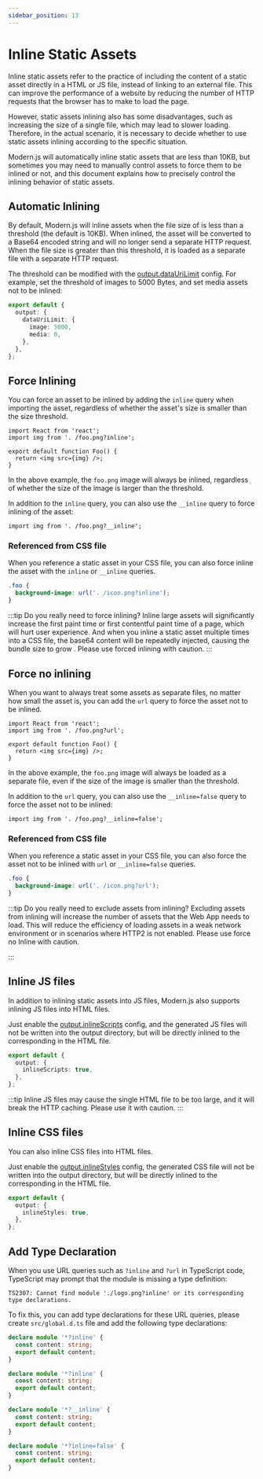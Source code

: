 ```yaml
---
sidebar_position: 13
---
```


# Inline Static Assets

Inline static assets refer to the practice of including the content of a static asset directly in a HTML or JS file, instead of linking to an external file. This can improve the performance of a website by reducing the number of HTTP requests that the browser has to make to load the page.

However, static assets inlining also has some disadvantages, such as increasing the size of a single file, which may lead to slower loading. Therefore, in the actual scenario, it is necessary to decide whether to use static assets inlining according to the specific situation.

Modern.js will automatically inline static assets that are less than 10KB, but sometimes you may need to manually control assets to force them to be inlined or not, and this document explains how to precisely control the inlining behavior of static assets.

## Automatic Inlining

By default, Modern.js will inline assets when the file size of is less than a threshold (the default is 10KB). When inlined, the asset will be converted to a Base64 encoded string and will no longer send a separate HTTP request. When the file size is greater than this threshold, it is loaded as a separate file with a separate HTTP request.

The threshold can be modified with the [output.dataUriLimit](/configure/app/output/data-uri-limit) config. For example, set the threshold of images to 5000 Bytes, and set media assets not to be inlined:

```ts
export default {
  output: {
    dataUriLimit: {
      image: 5000,
      media: 0,
    },
  },
};
```

## Force Inlining

You can force an asset to be inlined by adding the `inline` query when importing the asset, regardless of whether the asset's size is smaller than the size threshold.

```tsx
import React from 'react';
import img from '. /foo.png?inline';

export default function Foo() {
  return <img src={img} />;
}
```

In the above example, the `foo.png` image will always be inlined, regardless of whether the size of the image is larger than the threshold.

In addition to the `inline` query, you can also use the `__inline` query to force inlining of the asset:

```tsx
import img from '. /foo.png?__inline';
```

### Referenced from CSS file

When you reference a static asset in your CSS file, you can also force inline the asset with the `inline` or `__inline` queries.

```css
.foo {
  background-image: url('. /icon.png?inline');
}
```

:::tip Do you really need to force inlining?
Inline large assets will significantly increase the first paint time or first contentful paint time of a page, which will hurt user experience. And when you inline a static asset multiple times into a CSS file, the base64 content will be repeatedly injected, causing the bundle size to grow . Please use forced inlining with caution.
:::

## Force no inlining

When you want to always treat some assets as separate files, no matter how small the asset is, you can add the `url` query to force the asset not to be inlined.

```tsx
import React from 'react';
import img from '. /foo.png?url';

export default function Foo() {
  return <img src={img} />;
}
```

In the above example, the `foo.png` image will always be loaded as a separate file, even if the size of the image is smaller than the threshold.

In addition to the `url` query, you can also use the `__inline=false` query to force the asset not to be inlined:

```tsx
import img from '. /foo.png?__inline=false';
```

### Referenced from CSS file

When you reference a static asset in your CSS file, you can also force the asset not to be inlined with `url` or `__inline=false` queries.

```css
.foo {
  background-image: url('. /icon.png?url');
}
```

:::tip Do you really need to exclude assets from inlining?
Excluding assets from inlining will increase the number of assets that the Web App needs to load. This will reduce the efficiency of loading assets in a weak network environment or in scenarios where HTTP2 is not enabled. Please use force no Inline with caution.

:::

## Inline JS files

In addition to inlining static assets into JS files, Modern.js also supports inlining JS files into HTML files.

Just enable the [output.inlineScripts](/configure/app/output/inline-scripts) config, and the generated JS files will not be written into the output directory, but will be directly inlined to the corresponding in the HTML file.

```ts
export default {
  output: {
    inlineScripts: true,
  },
};
```

:::tip
Inline JS files may cause the single HTML file to be too large, and it will break the HTTP caching. Please use it with caution.
:::

## Inline CSS files

You can also inline CSS files into HTML files.

Just enable the [output.inlineStyles](/configure/app/output/inline-styles) config, the generated CSS file will not be written into the output directory, but will be directly inlined to the corresponding in the HTML file.

```ts
export default {
  output: {
    inlineStyles: true,
  },
};
```

## Add Type Declaration

When you use URL queries such as `?inline` and `?url` in TypeScript code, TypeScript may prompt that the module is missing a type definition:

```
TS2307: Cannot find module './logo.png?inline' or its corresponding type declarations.
```

To fix this, you can add type declarations for these URL queries, please create `src/global.d.ts` file and add the following type declarations:

```ts
declare module '*?inline' {
  const content: string;
  export default content;
}

declare module '*?inline' {
  const content: string;
  export default content;
}

declare module '*?__inline' {
  const content: string;
  export default content;
}

declare module '*?inline=false' {
  const content: string;
  export default content;
}
```
